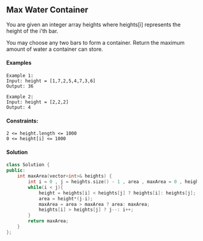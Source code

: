 ## Max Water Container

You are given an integer array heights where heights[i] represents the height of the i'th bar.

You may choose any two bars to form a container. Return the maximum amount of water a container can store.

#### Examples

```
Example 1:
Input: height = [1,7,2,5,4,7,3,6]
Output: 36

Example 2:
Input: height = [2,2,2]
Output: 4
```

#### Constraints:

```
2 <= height.length <= 1000
0 <= height[i] <= 1000
```

#### Solution

```cpp
class Solution {
public:
    int maxArea(vector<int>& heights) {
        int i = 0 , j = heights.size() - 1 , area , maxArea = 0 , height;
        while(i < j){
            height = heights[i] < heights[j] ? heights[i]: heights[j];
            area = height*(j-i);
            maxArea = area > maxArea ? area: maxArea;
            heights[i] > heights[j] ? j--: i++;
        }
        return maxArea;
    }
};

```
